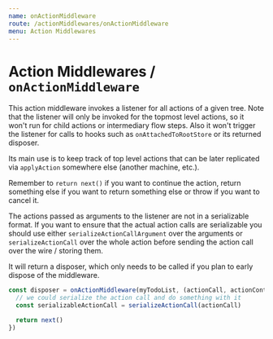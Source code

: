 ```yaml
---
name: onActionMiddleware
route: /actionMiddlewares/onActionMiddleware
menu: Action Middlewares
---
```


# Action Middlewares / `onActionMiddleware`

This action middleware invokes a listener for all actions of a given tree.
Note that the listener will only be invoked for the topmost level actions, so it won't run for child actions or intermediary flow steps.
Also it won't trigger the listener for calls to hooks such as `onAttachedToRootStore` or its returned disposer.

Its main use is to keep track of top level actions that can be later replicated via `applyAction` somewhere else (another machine, etc.).

Remember to `return next()` if you want to continue the action, return something else if you want to return something else or throw if you want to cancel it.

The actions passed as arguments to the listener are not in a serializable format. If you want to ensure that the actual action calls are serializable you should use either `serializeActionCallArgument` over the arguments or `serializeActionCall` over the whole action before sending the action call over the wire / storing them.

It will return a disposer, which only needs to be called if you plan to early dispose of the middleware.

```ts
const disposer = onActionMiddleware(myTodoList, (actionCall, actionContext, next) => {
  // we could serialize the action call and do something with it
  const serializableActionCall = serializeActionCall(actionCall)

  return next()
})
```
